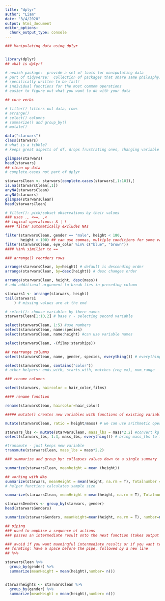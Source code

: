 ```yaml
---
title: "dplyr"
author: "Liam"
date: "3/4/2020"
output: html_document
editor_options: 
  chunk_output_type: console
---
```


```r
### Manipulating data using dplyr


library(dplyr)
## what is dplyr?

# newish package:  provide a set of tools for manipulating data
# part of tidyverse:  collection of packages that share same philosphy, grammar and data structure
# specifically written to be fast!
# individual functions for the most commom operations
# easier to figure out what you want to do with your data

## core verbs

# filter() filters out data, rows
# arrange()
# select() columns
# summarize() and group_by()
# mutate()

data("starwars")
class(starwars)
# what is a tibble?
# keeps great aspects of df, drops frustrating ones, changing variable names changing input names

glimpse(starwars)
head(starwars)
## clean up data
# complete.cases not part of dplyr

starwarsClean <- starwars[complete.cases(starwars[,1:10]),]
is.na(starwarsClean[,1])
anyNA(starwarsClean)
anyNA(starwars)
glimpse(starwarsClean)
head(starwarsClean)

# filter(): pick/subset observations by their values
### uses ., <==, ,<
## logical operations: & | !
#### filter automatically excludes NAs

filter(starwarsClean, gender == "male", height < 180,
       height > 100) ## can use commas, multiple conditions for some variables
filter(starwarsClean, eye_color %in% c("blue", "brown"))
#### %in% similiar to ==

### arrange() reorders rows

arrange(starwarsClean, by=height) # default is descending order
arrange(starwarsClean, by=desc(height)) # desc changes order

arrange(starwarsClean, height, desc(mass))
# add additional arguement to break ties in preceding column

starwars1 <- arrange(starwars, height)
tail(starwars1
    ) # missing values are at the end

# select(): choose variables by there names 
starwarsClean[1:10,2] # base r - selecting second variable

select(starwarsClean, 1:5) #use numbers
select(starwarsClean, name:species)
select(starwarsClean, name:height) #can use variable names

select(starwarsClean, -(films:starships))

## rearrange columns
select(starwarsClean, name, gender, species, everything()) # everything() helper function useful if you want to move a couple variables to the beginning

select(starwarsClean, contains("color"))
# other helpers: ends_with, starts_with, matches (reg ex), num_range

### rename columns

select(starwars, haircolor = hair_color,films)

#### rename function

rename(starwarsClean, haircolor=hair_color)

##### mutate() creates new variables with functions of existing variables

mutate(starwarsClean, ratio = height/mass) # we can use arithmetic operators

starwars_lbs <- mutate(starwarsClean, mass_lbs = mass*2.2) #convert kg to lbs
select(starwars_lbs, 1:3, mass_lbs, everything()) # bring mass_lbs to front

#transmute - just keeps new variable
transmute(starwarsClean, mass_lbs = mass*2.2)

### summarize and group_by: collapses values down to a single summary

summarize(starwarsClean, meanheight = mean (height))

## working with NAs
summarize(starwars, meanHeight = mean(height, na.rm = T), Totalnumber = n())
# helper functions calculates sample size

summarize(starwarsClean, meanHeight = mean(height, na.rm = T), Totalnumber = n())

starwarsGenders <- group_by(starwars, gender)
head(starwarsGenders)

summarize(starwarsGenders, meanHeight=mean(height, na.rm = T), number=n())

## piping
### used to emphise a sequence of actions
### passes an intermediate result onto the next function (takes output of the next statement and makes it the input of the next

### avoid if you want maeningful intermediate results or if you want to manipulate more than one object at a time
## formting: have a space before the pipe, followed by a new line
## %>%

starwarsClean %>%
  group_by(gender) %>%
  summarize(meanHeight = mean(height),number= n())


starwarheights <- starwarsClean %>%
  group_by(gender) %>%
  summarize(meanHeight = mean(height),number= n())








```

